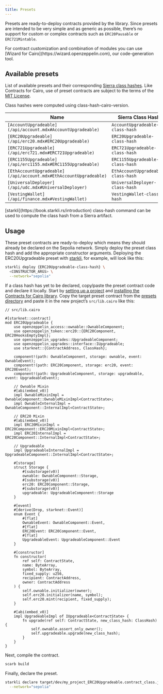 ```yaml
---
title: Presets
---
```


Presets are ready-to-deploy contracts provided by the library. Since presets are intended to be very simple
and as generic as possible, there’s no support for custom or complex contracts such as `ERC20Pausable` or `ERC721Mintable`.

<Callout>
For contract customization and combination of modules you can use [Wizard for Cairo](https://wizard.openzeppelin.com), our code-generation tool.
</Callout>

## Available presets

List of available presets and their corresponding [Sierra class hashes](https://docs.starknet.io/architecture-and-concepts/smart-contracts/class-hash/). Like Contracts for Cairo,
use of preset contracts are subject to the terms of the
[MIT License](https://github.com/OpenZeppelin/cairo-contracts?tab=MIT-1-ov-file#readme).

<Callout>
Class hashes were computed using class-hash-cairo-version.
</Callout>

| Name | Sierra Class Hash |
| --- | --- |
| `[AccountUpgradeable](/api/account.mdx#AccountUpgradeable)` | `AccountUpgradeable-class-hash` |
| `[ERC20Upgradeable](/api/erc20.mdx#ERC20Upgradeable)` | `ERC20Upgradeable-class-hash` |
| `[ERC721Upgradeable](/api/erc721.mdx#ERC721Upgradeable)` | `ERC721Upgradeable-class-hash` |
| `[ERC1155Upgradeable](/api/erc1155.mdx#ERC1155Upgradeable)` | `ERC1155Upgradeable-class-hash` |
| `[EthAccountUpgradeable](/api/account.mdx#EthAccountUpgradeable)` | `EthAccountUpgradeable-class-hash` |
| `[UniversalDeployer](/api/udc.mdx#UniversalDeployer)` | `UniversalDeployer-class-hash` |
| `[VestingWallet](/api/finance.mdx#VestingWallet)` | `VestingWallet-class-hash` |

<Callout>
[starkli](https://book.starkli.rs/introduction) class-hash command can be used to compute the class hash from a Sierra artifact.
</Callout>

## Usage

These preset contracts are ready-to-deploy which means they should already be declared on the Sepolia network.
Simply deploy the preset class hash and add the appropriate constructor arguments.
Deploying the ERC20Upgradeable preset with [starkli](https://book.starkli.rs/introduction), for example, will look like this:

```bash
starkli deploy {ERC20Upgradeable-class-hash} \
  <CONSTRUCTOR_ARGS> \
  --network="sepolia"
```

If a class hash has yet to be declared, copy/paste the preset contract code and declare it locally.
Start by [setting up a project](index.mdx#set_up_your_project) and [installing the Contracts for Cairo library](index.mdx#install_the_library).
Copy the target preset contract from the [presets directory](https://github.com/OpenZeppelin/cairo-contracts/blob/release-v2.0.0/packages/presets/src) and paste it in the new project’s `src/lib.cairo` like this:

```cairo
// src/lib.cairo

#[starknet::contract]
mod ERC20Upgradeable {
    use openzeppelin_access::ownable::OwnableComponent;
    use openzeppelin_token::erc20::{ERC20Component, ERC20HooksEmptyImpl};
    use openzeppelin_upgrades::UpgradeableComponent;
    use openzeppelin_upgrades::interface::IUpgradeable;
    use starknet::{ContractAddress, ClassHash};

    component!(path: OwnableComponent, storage: ownable, event: OwnableEvent);
    component!(path: ERC20Component, storage: erc20, event: ERC20Event);
    component!(path: UpgradeableComponent, storage: upgradeable, event: UpgradeableEvent);

    // Ownable Mixin
    #[abi(embed_v0)]
    impl OwnableMixinImpl = OwnableComponent::OwnableMixinImpl<ContractState>;
    impl OwnableInternalImpl = OwnableComponent::InternalImpl<ContractState>;

    // ERC20 Mixin
    #[abi(embed_v0)]
    impl ERC20MixinImpl = ERC20Component::ERC20MixinImpl<ContractState>;
    impl ERC20InternalImpl = ERC20Component::InternalImpl<ContractState>;

    // Upgradeable
    impl UpgradeableInternalImpl = UpgradeableComponent::InternalImpl<ContractState>;

    #[storage]
    struct Storage {
        #[substorage(v0)]
        ownable: OwnableComponent::Storage,
        #[substorage(v0)]
        erc20: ERC20Component::Storage,
        #[substorage(v0)]
        upgradeable: UpgradeableComponent::Storage
    }

    #[event]
    #[derive(Drop, starknet::Event)]
    enum Event {
        #[flat]
        OwnableEvent: OwnableComponent::Event,
        #[flat]
        ERC20Event: ERC20Component::Event,
        #[flat]
        UpgradeableEvent: UpgradeableComponent::Event
    }

    #[constructor]
    fn constructor(
        ref self: ContractState,
        name: ByteArray,
        symbol: ByteArray,
        fixed_supply: u256,
        recipient: ContractAddress,
        owner: ContractAddress
    ) {
        self.ownable.initializer(owner);
        self.erc20.initializer(name, symbol);
        self.erc20.mint(recipient, fixed_supply);
    }

    #[abi(embed_v0)]
    impl UpgradeableImpl of IUpgradeable<ContractState> {
        fn upgrade(ref self: ContractState, new_class_hash: ClassHash) {
            self.ownable.assert_only_owner();
            self.upgradeable.upgrade(new_class_hash);
        }
    }
}
```

Next, compile the contract.

```bash
scarb build
```

Finally, declare the preset.

```bash
starkli declare target/dev/my_project_ERC20Upgradeable.contract_class.json \
  --network="sepolia"
```
